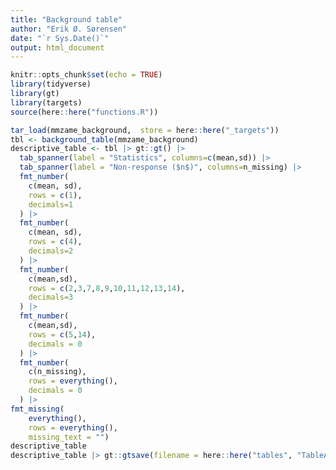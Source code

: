 ```yaml
---
title: "Background table"
author: "Erik Ø. Sørensen"
date: "`r Sys.Date()`"
output: html_document
---
```


```r
knitr::opts_chunk$set(echo = TRUE)
library(tidyverse)
library(gt)
library(targets)
source(here::here("functions.R"))
```

```r
tar_load(mmzame_background,  store = here::here("_targets"))
tbl <- background_table(mmzame_background)
descriptive_table <- tbl |> gt::gt() |> 
  tab_spanner(label = "Statistics", columns=c(mean,sd)) |>
  tab_spanner(label = "Non-response ($n$)", columns=n_missing) |> 
  fmt_number(
    c(mean, sd),
    rows = c(1),
    decimals=1
  ) |>
  fmt_number(
    c(mean, sd),
    rows = c(4),
    decimals=2
  ) |>
  fmt_number(
    c(mean,sd),
    rows = c(2,3,7,8,9,10,11,12,13,14),
    decimals=3
  ) |>
  fmt_number(
    c(mean,sd),
    rows = c(5,14),
    decimals = 0
  ) |>
  fmt_number(
    c(n_missing), 
    rows = everything(),
    decimals = 0
  ) |> 
fmt_missing(
    everything(),
    rows = everything(),
    missing_text = "") 
descriptive_table
descriptive_table |> gt::gtsave(filename = here::here("tables", "TableA1.tex"), to = "latex")
```



